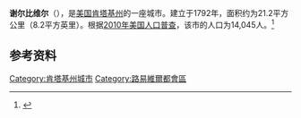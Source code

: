 {{Infobox City 
|chinese_name = 谢尔比维尔
|official_name = Shelbyville
|image_flag = 
|image_seal = 
|image_skyline = 
|image_map = KYMap-doton-Shelbyville.PNG
|map_caption =
|subdivision_type = [[國家|國家]]
|subdivision_name = {{USA}}
|leader_title = 
|leader_name = 
|subdivision_type1 = [[美國行政區劃|州]]
|subdivision_name1 = [[肯塔基州|肯塔基州]]
|subdivision_type2 = [[肯塔基州行政区划|县]]
|subdivision_name2 = Shelby
|found_title            = 正式立市
|found_date             = 1792年
|area_total = 21.2
|area_land = 
|area_water = 
|population_as_of = 2010
|population_total = 14,045
|population_density = 
|timezone = 
|utc_offset = 
|timezone_DST = 
|utc_offset_DST = 
}}

'''谢尔比维尔'''（{{lang-en|'''Shelbyville'''}}），是[[美国|美国]][[肯塔基州|肯塔基州]]的一座城市。建立于1792年，面积约为21.2平方公里（8.2平方英里）。根据[[2010年美国人口普查|2010年美国人口普查]]，该市的人口为14,045人。<ref name=census>{{cite web |url = http://www.census.gov/prod/www/abs/decennial/ |title = Census of Population and Housing |publisher = U.S. Census Bureau |accessdate = November 18, 2011 |archive-url = https://web.archive.org/web/20060208103743/http://www.census.gov/prod/www/abs/decennial/ |archive-date = 2006-02-08 |dead-url = yes }}</ref>

== 参考资料 ==
{{reflist}}

[[Category:肯塔基州城市|Category:肯塔基州城市]]
[[Category:路易維爾都會區|Category:路易維爾都會區]]


{{Kentucky-stub}}